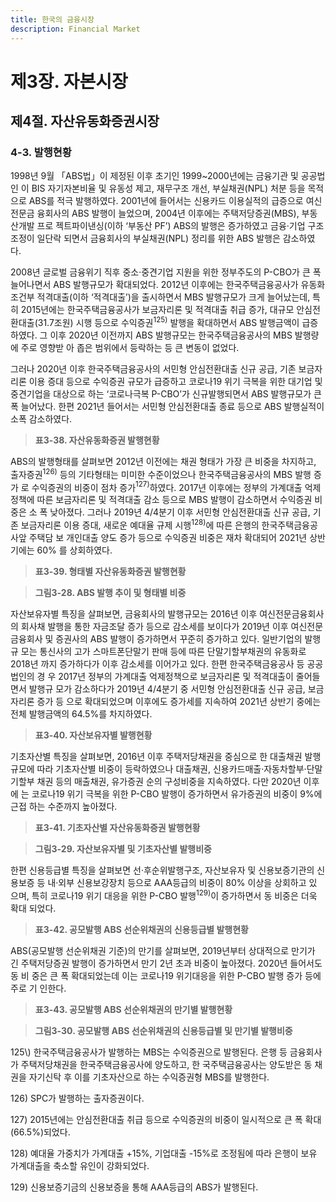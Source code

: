 ```yaml
---
title: 한국의 금융시장
description: Financial Market
---
```


# 제3장. 자본시장

## 제4절. 자산유동화증권시장

### 4-3. 발행현황

1998년 9월 「ABS법」이 제정된 이후 초기인 1999~2000년에는 금융기관 및 공공법인
이 BIS 자기자본비율 및 유동성 제고, 재무구조 개선, 부실채권(NPL) 처분 등을 목적으로
ABS를 적극 발행하였다. 2001년에 들어서는 신용카드 이용실적의 급증으로 여신전문금
융회사의 ABS 발행이 늘었으며, 2004년 이후에는 주택저당증권(MBS), 부동산개발 프로
젝트파이낸싱(이하 ‘부동산 PF’) ABS의 발행은 증가하였고 금융·기업 구조조정이 일단락
되면서 금융회사의 부실채권(NPL) 정리를 위한 ABS 발행은 감소하였다.

2008년 글로벌 금융위기 직후 중소·중견기업 지원을 위한 정부주도의 P-CBO가 큰 폭
늘어나면서 ABS 발행규모가 확대되었다. 2012년 이후에는 한국주택금융공사가 유동화
조건부 적격대출(이하 ‘적격대출’)을 출시하면서 MBS 발행규모가 크게 늘어났는데, 특히
2015년에는 한국주택금융공사가 보금자리론 및 적격대출 취급 증가, 대규모 안심전환대출(31.7조원) 시행 등으로 수익증권$^{125)}$ 발행을 확대하면서 ABS 발행금액이 급증하였다. 그
이후 2020년 이전까지 ABS 발행규모는 한국주택금융공사의 MBS 발행량에 주로 영향받
아 좁은 범위에서 등락하는 등 큰 변동이 없었다.

그러나 2020년 이후 한국주택금융공사의 서민형 안심전환대출 신규 공급, 기존 보금자
리론 이용 증대 등으로 수익증권 규모가 급증하고 코로나19 위기 극복을 위한 대기업 및
중견기업을 대상으로 하는 ‘코로나극복 P-CBO’가 신규발행되면서 ABS 발행규모가 큰 폭
늘어났다. 한편 2021년 들어서는 서민형 안심전환대출 종료 등으로 ABS 발행실적이 소폭
감소하였다.

> __표3-38. 자산유동화증권 발행현황__

ABS의 발행형태를 살펴보면 2012년 이전에는 채권 형태가 가장 큰 비중을 차지하고,
출자증권$^{126)}$ 등의 기타형태는 미미한 수준이었으나 한국주택금융공사의 MBS 발행 증가
로 수익증권의 비중이 점차 증가$^{127)}$하였다. 2017년 이후에는 정부의 가계대출 억제정책에
따른 보금자리론 및 적격대출 감소 등으로 MBS 발행이 감소하면서 수익증권 비중은 소
폭 낮아졌다. 그러나 2019년 4/4분기 이후 서민형 안심전환대출 신규 공급, 기존 보금자리론 이용 증대, 새로운 예대율 규제 시행$^{128)}$에 따른 은행의 한국주택금융공사앞 주택담
보 개인대출 양도 증가 등으로 수익증권 비중은 재차 확대되어 2021년 상반기에는 60%
를 상회하였다.

> __표3-39. 형태별 자산유동화증권 발행현황__

> __그림3-28. ABS 발행 추이 및 형태별 비중__

자산보유자별 특징을 살펴보면, 금융회사의 발행규모는 2016년 이후 여신전문금융회사
의 회사채 발행을 통한 자금조달 증가 등으로 감소세를 보이다가 2019년 이후 여신전문금융회사 및 증권사의 ABS 발행이 증가하면서 꾸준히 증가하고 있다. 일반기업의 발행규
모는 통신사의 고가 스마트폰단말기 판매 등에 따른 단말기할부채권의 유동화로 2018년
까지 증가하다가 이후 감소세를 이어가고 있다. 한편 한국주택금융공사 등 공공법인의 경
우 2017년 정부의 가계대출 억제정책으로 보금자리론 및 적격대출이 줄어들면서 발행규
모가 감소하다가 2019년 4/4분기 중 서민형 안심전환대출 신규 공급, 보금자리론 증가 등
으로 확대되었으며 이후에도 증가세를 지속하여 2021년 상반기 중에는 전체 발행금액의
64.5%를 차지하였다.

> __표3-40. 자산보유자별 발행현황__

기초자산별 특징을 살펴보면, 2016년 이후 주택저당채권을 중심으로 한 대출채권 발행
규모에 따라 기초자산별 비중이 등락하였으나 대출채권, 신용카드매출·자동차할부·단말
기할부 채권 등의 매출채권, 유가증권 순의 구성비중을 지속하였다. 다만 2020년 이후에
는 코로나19 위기 극복을 위한 P-CBO 발행이 증가하면서 유가증권의 비중이 9%에 근접
하는 수준까지 높아졌다.

> __표3-41. 기초자산별 자산유동화증권 발행현황__

> __그림3-29. 자산보유자별 및 기초자산별 발행비중__

한편 신용등급별 특징을 살펴보면 선·후순위발행구조, 자산보유자 및 신용보증기관의
신용보증 등 내·외부 신용보강장치 등으로 AAA등급의 비중이 80% 이상을 상회하고 있
으며, 특히 코로나19 위기 대응을 위한 P-CBO 발행$^{129)}$이 증가하면서 동 비중은 더욱 확대
되었다.

> __표3-42. 공모발행 ABS 선순위채권의 신용등급별 발행현황__

ABS(공모발행 선순위채권 기준)의 만기를 살펴보면, 2019년부터 상대적으로 만기가 긴
주택저당증권 발행이 증가하면서 만기 2년 초과 비중이 높아졌다. 2020년 들어서도 동 비
중은 큰 폭 확대되었는데 이는 코로나19 위기대응을 위한 P-CBO 발행 증가 등에 주로 기
인한다.

> __표3-43. 공모발행 ABS 선순위채권의 만기별 발행현황__

> __그림3-30. 공모발행 ABS 선순위채권의 신용등급별 및 만기별 발행비중__

<GComment>
125\) 한국주택금융공사가 발행하는 MBS는 수익증권으로 발행된다. 은행 등 금융회사가 주택저당채권을 한국주택금융공사에 양도하고, 한
국주택금융공사는 양도받은 동 채권을 자기신탁 후 이를 기초자산으로 하는 수익증권형 MBS를 발행한다.

126\) SPC가 발행하는 출자증권이다.

127\) 2015년에는 안심전환대출 취급 등으로 수익증권의 비중이 일시적으로 큰 폭 확대(66.5%)되었다.

128\) 예대율 가중치가 가계대출 +15%, 기업대출 -15%로 조정됨에 따라 은행이 보유 가계대출을 축소할 유인이 강화되었다.

129\) 신용보증기금의 신용보증을 통해 AAA등급의 ABS가 발행된다.
</GComment>

